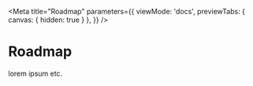 
<Meta
  title="Roadmap"
  parameters={{
    viewMode: 'docs',
    previewTabs: {
      canvas: { hidden: true }
     },
  }}
/>

# Roadmap

lorem ipsum etc.
